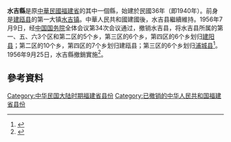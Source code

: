 '''水吉縣'''是原[[中華民國|中華民國]][[福建省|福建省]]的其中一個縣，始建於民國36年（即1940年）。前身是[[建瓯县|建瓯县]]的第一大镇[[水吉镇|水吉镇]]。中華人民共和國建國後，水吉县繼續維持。1956年7月9日，经[[中国国务院|中国国务院]]全体会议第34次会议通过，撤销水吉县，将水吉县所属的第一、五、六3个区和第二区的5个乡，第三区的6个乡，第四区的6个乡划归[[建阳县|建阳县]]；第二区的10个乡，第四区的7个乡划归建瓯县；第三区的6个乡划归[[浦城县|浦城县]]<ref name="建阳县志">{{cite book|author=建阳县地方志编纂委员会|title=建阳县志|publisher=群众出版社|location=北京市|isbn=7-5014-1229-4|url=http://www.fjsq.gov.cn/ShowText.asp?ToBook=3206&index=18&|edition=第1版|accessdate=2012-08-11|date=1994年9月}}{{Dead link|date=2020年1月 |bot=InternetArchiveBot |fix-attempted=yes }}</ref>。1956年9月25日，水吉縣撤銷實施<ref name="建阳县志">{{cite book|author=建阳县地方志编纂委员会|title=建阳县志|publisher=群众出版社|location=北京市|isbn=7-5014-1229-4|url=http://www.fjsq.gov.cn/ShowText.asp?ToBook=3206&index=18&|edition=第1版|accessdate=2012-08-11|date=1994年9月}}{{Dead link|date=2020年1月 |bot=InternetArchiveBot |fix-attempted=yes }}</ref>。

== 參考資料 ==
{{reflist}}
{{中华民国福建省行政区划}}
[[Category:中华民国大陆时期福建省县份|Category:中华民国大陆时期福建省县份]]
[[Category:已撤销的中华人民共和国福建省县份|Category:已撤销的中华人民共和国福建省县份]]